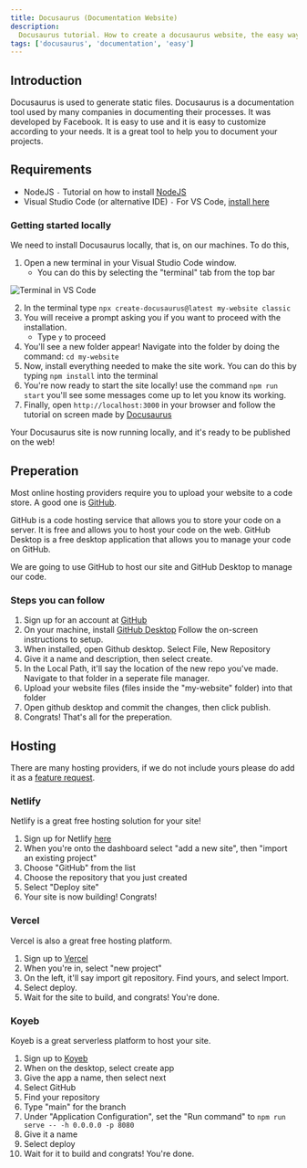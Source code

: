```yaml
---
title: Docusaurus (Documentation Website)
description:
  Docusaurus tutorial. How to create a docusaurus website, the easy way!
tags: ['docusaurus', 'documentation', 'easy']
---
```


## Introduction

Docusaurus is used to generate static files. Docusaurus is a documentation tool
used by many companies in documenting their processes. It was developed by
Facebook. It is easy to use and it is easy to customize according to your needs.
It is a great tool to help you to document your projects.

## Requirements

- NodeJS `-` Tutorial on how to install [NodeJS](/guides/nodejs)
- Visual Studio Code (or alternative IDE) `-` For VS Code,
  [install here](https://code.visualstudio.com/download)

### Getting started locally

We need to install Docusaurus locally, that is, on our machines. To do this,

1. Open a new terminal in your Visual Studio Code window.
   - You can do this by selecting the "terminal" tab from the top bar

![Terminal in VS Code](https://user-images.githubusercontent.com/33565767/172628370-0bdd50bf-2308-4c45-b17a-10ec28ad09c8.jpg)

2. In the terminal type `npx create-docusaurus@latest my-website classic`
3. You will receive a prompt asking you if you want to proceed with the
   installation.
   - Type `y` to proceed
4. You'll see a new folder appear! Navigate into the folder by doing the
   command: `cd my-website`
5. Now, install everything needed to make the site work. You can do this by
   typing `npm install` into the terminal
6. You're now ready to start the site locally! use the command `npm run start`
   you'll see some messages come up to let you know its working.
7. Finally, open `http://localhost:3000` in your browser and follow the tutorial
   on screen made by [Docusaurus](https://docusaurus.io/)

Your Docusaurus site is now running locally, and it's ready to be published on
the web!

## Preperation

Most online hosting providers require you to upload your website to a code
store. A good one is [GitHub](https://github.com).

GitHub is a code hosting service that allows you to store your code on a server.
It is free and allows you to host your code on the web. GitHub Desktop is a free
desktop application that allows you to manage your code on GitHub.

We are going to use GitHub to host our site and GitHub Desktop to manage our
code.

### Steps you can follow

1. Sign up for an account at [GitHub](https://github.com)
2. On your machine, install [GitHub Desktop](https://desktop.github.com/) Follow
   the on-screen instructions to setup.
3. When installed, open Github desktop. Select File, New Repository
4. Give it a name and description, then select create.
5. In the Local Path, it'll say the location of the new repo you've made.
   Navigate to that folder in a seperate file manager.
6. Upload your website files (files inside the "my-website" folder) into that
   folder
7. Open github desktop and commit the changes, then click publish.
8. Congrats! That's all for the preperation.

## Hosting

There are many hosting providers, if we do not include yours please do add it as
a [feature request](/feature-req).

### Netlify

Netlify is a great free hosting solution for your site!

1. Sign up for Netlify [here](https://app.netlify.com/)
2. When you're onto the dashboard select "add a new site", then "import an
   existing project"
3. Choose "GitHub" from the list
4. Choose the repository that you just created
5. Select "Deploy site"
6. Your site is now building! Congrats!

### Vercel

Vercel is also a great free hosting platform.

1. Sign up to [Vercel](https://vercel.com/)
2. When you're in, select "new project"
3. On the left, it'll say import git repository. Find yours, and select Import.
4. Select deploy.
5. Wait for the site to build, and congrats! You're done.

### Koyeb

Koyeb is a great serverless platform to host your site.

1. Sign up to [Koyeb](https://koyeb.com)
2. When on the desktop, select create app
3. Give the app a name, then select next
4. Select GitHub
5. Find your repository
6. Type "main" for the branch
7. Under "Application Configuration", set the "Run command" to
   `npm run serve -- -h 0.0.0.0 -p 8080`
8. Give it a name
9. Select deploy
10. Wait for it to build and congrats! You're done.

